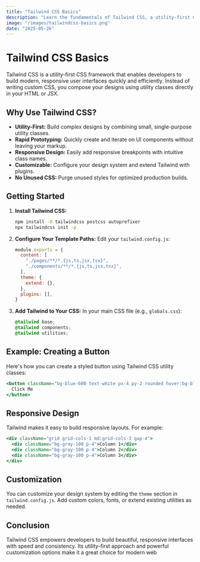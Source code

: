 ```yaml
---
title: "Tailwind CSS Basics"
description: "Learn the fundamentals of Tailwind CSS, a utility-first CSS framework for rapidly building custom user interfaces."
image: "/images/tailwindcss-basics.png"
date: "2025-05-26"
---
```


# Tailwind CSS Basics

Tailwind CSS is a utility-first CSS framework that enables developers to build modern, responsive user interfaces quickly and efficiently. Instead of writing custom CSS, you compose your designs using utility classes directly in your HTML or JSX.

## Why Use Tailwind CSS?

- **Utility-First:** Build complex designs by combining small, single-purpose utility classes.
- **Rapid Prototyping:** Quickly create and iterate on UI components without leaving your markup.
- **Responsive Design:** Easily add responsive breakpoints with intuitive class names.
- **Customizable:** Configure your design system and extend Tailwind with plugins.
- **No Unused CSS:** Purge unused styles for optimized production builds.

## Getting Started

1. **Install Tailwind CSS:**
   ```bash
   npm install -D tailwindcss postcss autoprefixer
   npx tailwindcss init -p
   ```

2. **Configure Your Template Paths:**
   Edit your `tailwind.config.js`:
   ```js
   module.exports = {
     content: [
       "./pages/**/*.{js,ts,jsx,tsx}",
       "./components/**/*.{js,ts,jsx,tsx}",
     ],
     theme: {
       extend: {},
     },
     plugins: [],
   }
   ```

3. **Add Tailwind to Your CSS:**
   In your main CSS file (e.g., `globals.css`):
   ```css
   @tailwind base;
   @tailwind components;
   @tailwind utilities;
   ```

## Example: Creating a Button

Here's how you can create a styled button using Tailwind CSS utility classes:

```jsx
<button className="bg-blue-600 text-white px-4 py-2 rounded hover:bg-blue-700 transition">
  Click Me
</button>
```

## Responsive Design

Tailwind makes it easy to build responsive layouts. For example:

```jsx
<div className="grid grid-cols-1 md:grid-cols-3 gap-4">
  <div className="bg-gray-100 p-4">Column 1</div>
  <div className="bg-gray-100 p-4">Column 2</div>
  <div className="bg-gray-100 p-4">Column 3</div>
</div>
```

## Customization

You can customize your design system by editing the `theme` section in `tailwind.config.js`. Add custom colors, fonts, or extend existing utilities as needed.

## Conclusion

Tailwind CSS empowers developers to build beautiful, responsive interfaces with speed and consistency. Its utility-first approach and powerful customization options make it a great choice for modern web